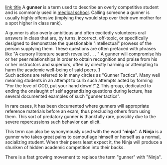 [http://www.example.com link title]{{sources|date=September 2007}}
{{Wikify|date=September 2007}}
A '''gunner''' is a term used to describe an overly competitive student and is commonly used in [[medical school]]. Calling someone a gunner is usually highly offensive (implying they would step over their own mother for a spot higher in class rank).

A gunner is also overly ambitious and often excitedly volunteers oral answers in class that are, by turns, incorrect, off-topic, or specifically designed to demonstrate the questionable "intellectual" prowess of the person supplying them. These questions are often prefaced with phrases like "A cursory literature search revealed . . . " A gunner will compromise his or her peer relationships in order to obtain recognition and praise from his or her instructors and superiors, often by directly harming or attempting to harm the academic well-being of said peers. [http://politedissent.com/archives/113]<br>  Such actions are referred to in many circles as "Gunner Tactics".  Many well meaning students in an attempt to curb such attempts acted by forming "For the love of GOD, put your hand down!!".[http://http://uth.facebook.com/group.php?gid=2212482307]  This group, dedicated to ending the onslaught of self aggrandizing questions during lecture, has several documented examples of such "gunner tactics".

In rare cases, it has been documented where gunners will appropriate reference materials before an exam, thus precluding others from using them. This sort of predatory gunner is thankfully rare, possibly due to the severe repercussions such behavior can elicit.

This term can also be synonymously used with the word "'''ninja'''". {{Fact|date=September 2007}}
A '''Ninja''' is a gunner who takes great pains to camouflage himself or herself as a normal, socializing student. When their peers least expect it, the Ninja will produce a shuriken of hidden academic competition into their backs.

There is a fast growing movement to replace the term "gunner" with "Ninja". {{Fact|date=September 2007}}